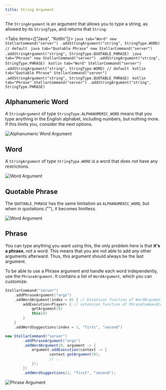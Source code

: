 ```yaml
---
title: String Argument
---
```


The `StringArgument` is an argument that allows you to type a string, as allowed by its `StringType`, and returns that `String`:

<Tabs items={["Java", "Kotlin"]}>
    <Tab value="Java">
        ```java tab="Word"
        new StellarCommand("server")
            .addStringArgument("string", StringType.WORD) // default
        ```
        ```java tab="Quotable Phrase"
        new StellarCommand("server")
            .addStringArgument("string", StringType.QUOTABLE_PHRASE)
        ```
        ```java tab="Phrase"
        new StellarCommand("server")
            .addStringArgument("string", StringType.PHRASE)
        ```
    </Tab>
    <Tab value="Kotlin">
        ```kotlin tab="Word"
        StellarCommand("server")
            .addStringArgument("string", StringType.WORD) // default
        ```
        ```kotlin tab="Quotable Phrase"
        StellarCommand("server")
            .addStringArgument("string", StringType.QUOTABLE_PHRASE)
        ```
        ```kotlin tab="Phrase"
        StellarCommand("server")
            .addStringArgument("string", StringType.PHRASE)
        ```
    </Tab>
</Tabs>

## Alphanumeric Word

A `StringArgument` of type `StringType.ALPHANUMERIC_WORD` means that you type anything in the English alphabet, including numbers, but nothing more. If this limits you, consider the next options.

[//]: # (<ArgumentParser placeholder="abcd1234" regex="^[a-z,A-Z,0-9]*$" />)

![Alphanumeric Word Argument](https://cdn.undefinedcreations.com/stellar/gifs/basic/alphanumeric_word.gif)

## Word

A `StringArgument` of type `StringType.WORD` is a word that does not have any restrictions.

[//]: # (<ArgumentParser placeholder="abcd1234!@#$%" regex="^\S*$" />)

![Word Argument](https://cdn.undefinedcreations.com/stellar/gifs/basic/word.gif)

## Quotable Phrase

The `QUOTABLE_PHRASE` has the same limitation as `ALPHANUMERIC_WORD`, but when in quotations (""), it becomes limitless.

[//]: # (<ArgumentParser placeholder='"abcd1234!@#\$%"' regex='^&#40;".*"|[a-z,A-Z,0-9]*&#41;$' />)

![Word Argument](https://cdn.undefinedcreations.com/stellar/gifs/basic/quotable_phrase.gif)

## Phrase

You can type anything you want using this, the only problem here is that **it's a phrase**, not a word. This means that you are not able to add any other arguments afterward. Thus, this argument should always be the last argument.

To be able to use a Phrase argument and handle each word independently, use the `PhraseArgument`. It contains a list of `WordArgument`, which you can customize:

```kotlin tab="Kotlin"
StellarCommand("server")
    .addPhraseArgument("args")
    .addWordArgument(index = 0) { // Extension function of WordArgument
        addExecution<Player> { // extension function of PhraseCommandContext
            getArgument(0)
            this[0]
        }
    }
    .addWordSuggestions(index = 1, "first", "second")
```
```java tab="Java"
new StellarCommand("server")
        .addPhraseArgument("args")
        .addWordArgument(0, argument -> {
            argument.addExecution(context -> {
                    context.getArgument(0);
                    // ...
            });
        })
        .addWordSuggestions(1, "first", "second");
```

[//]: # (<ArgumentParser placeholder="You can write anything you want here!" regex="^.*$" />)

![Phrase Argument](https://cdn.undefinedcreations.com/stellar/gifs/basic/phrase.gif)